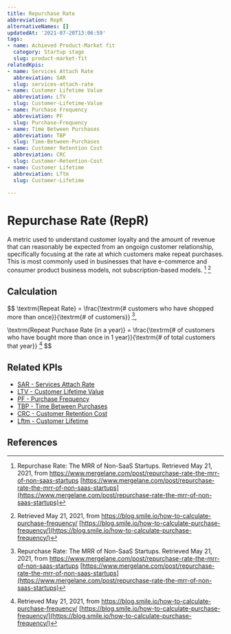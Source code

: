 ```yaml
---
title: Repurchase Rate
abbreviation: RepR
alternativeNames: []
updatedAt: '2021-07-20T13:06:59'
tags:
- name: Achieved Product-Market fit
  category: Startup stage
  slug: product-market-fit
relatedKpis:
- name: Services Attach Rate
  abbreviation: SAR
  slug: services-attach-rate
- name: Customer Lifetime Value
  abbreviation: LTV
  slug: Customer-Lifetime-Value
- name: Purchase Frequency
  abbreviation: PF
  slug: Purchase-Frequency
- name: Time Between Purchases
  abbreviation: TBP
  slug: Time-Between-Purchases
- name: Customer Retention Cost
  abbreviation: CRC
  slug: Customer-Retention-Cost
- name: Customer Lifetime
  abbreviation: Lftm
  slug: Customer-Lifetime

---
```


# Repurchase Rate (RepR)

A metric used to understand customer loyalty and the amount of revenue that can reasonably be expected from an ongoign customer relationship, specifically focusing at the rate at which customers make repeat purchases. This is most commonly used in businesses that have e-commerce and consumer product business models, not subscription-based models. [^1] [^2]

## Calculation

$$
\textrm{Repeat Rate} = \frac{\textrm{\# customers who have shopped more than once}}{\textrm{\# of customers}} [^1],

\textrm{Repeat Purchase Rate (in a year)} = \frac{\textrm{\# of customers who have bought more than once in 1 year}}{\textrm{\# of total customers that year}} [^2]
$$



## Related KPIs

- [SAR - Services Attach Rate](/en/kpis/services-attach-rate)
- [LTV - Customer Lifetime Value](/en/kpis/Customer-Lifetime-Value)
- [PF - Purchase Frequency](/en/kpis/Purchase-Frequency)
- [TBP - Time Between Purchases](/en/kpis/Time-Between-Purchases)
- [CRC - Customer Retention Cost](/en/kpis/Customer-Retention-Cost)
- [Lftm - Customer Lifetime](/en/kpis/Customer-Lifetime)

## References

[^1]:  Repurchase Rate: The MRR of Non-SaaS Startups. Retrieved May 21, 2021, from https://www.mergelane.com/post/repurchase-rate-the-mrr-of-non-saas-startups [https://www.mergelane.com/post/repurchase-rate-the-mrr-of-non-saas-startups](https://www.mergelane.com/post/repurchase-rate-the-mrr-of-non-saas-startups)
[^2]:   Retrieved May 21, 2021, from https://blog.smile.io/how-to-calculate-purchase-frequency/ [https://blog.smile.io/how-to-calculate-purchase-frequency/](https://blog.smile.io/how-to-calculate-purchase-frequency/)
[^3]:  How to Calculate Repeat Purchase Rate in Ecommerce | Ometria. Retrieved May 21, 2021, from https://ometria.com/blog/how-to-calculate-repeat-purchase-rate-in-ecommerce [https://ometria.com/blog/how-to-calculate-repeat-purchase-rate-in-ecommerce](https://ometria.com/blog/how-to-calculate-repeat-purchase-rate-in-ecommerce)
[^4]:   Retrieved May 21, 2021, from https://blog.smile.io/how-to-calculate-purchase-frequency/ [https://blog.smile.io/how-to-calculate-purchase-frequency/](https://blog.smile.io/how-to-calculate-purchase-frequency/)
